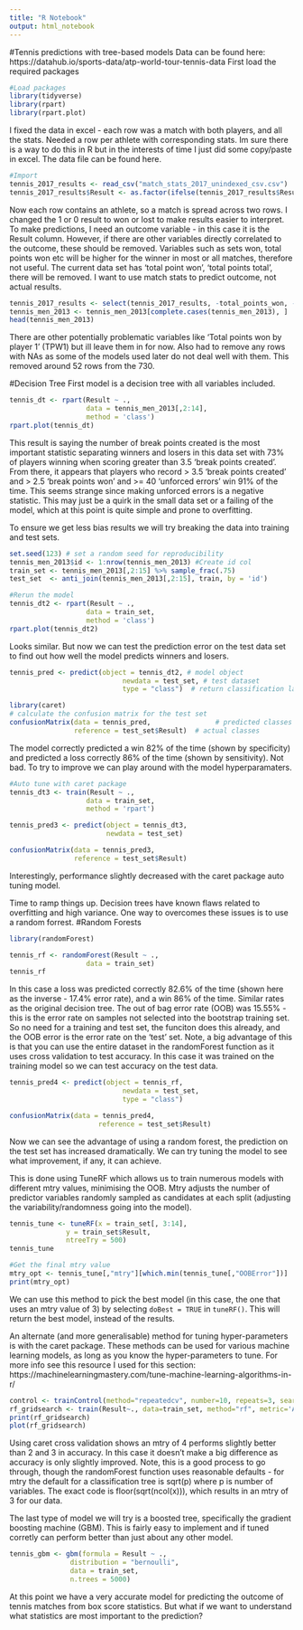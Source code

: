 ```yaml
---
title: "R Notebook"
output: html_notebook
---
```

#Tennis predictions with tree-based models
Data can be found here: https://datahub.io/sports-data/atp-world-tour-tennis-data
First load the required packages
```r
#Load packages
library(tidyverse)
library(rpart)
library(rpart.plot)
```
I fixed the data in excel - each row was a match with both players, and all the stats. Needed a row per athlete with corresponding stats. Im sure there is a way to do this in R but in the interests of time I just did some copy/paste in excel. The data file can be found here.
```r
#Import
tennis_2017_results <- read_csv("match_stats_2017_unindexed_csv.csv")
tennis_2017_results$Result <- as.factor(ifelse(tennis_2017_results$Result == 1, 'Won', 'Lost'))
```
Now each row contains an athlete, so a match is spread across two rows.
I changed the 1 or 0 result to won or lost to make results easier to interpret. 
To make predictions, I need an outcome variable - in this case it is the Result column. However, if there are other variables directly correlated to the outcome, these should be removed. Variables such as sets won, total points won etc will be higher for the winner in most or all matches, therefore not useful. The current data set has 'total point won', 'total points total', there will be removed. I want to use match stats to predict outcome, not actual results. 
```r

tennis_2017_results <- select(tennis_2017_results, -total_points_won, -total_points_total)
tennis_men_2013 <- tennis_men_2013[complete.cases(tennis_men_2013), ]
head(tennis_men_2013)
```
There are other potentially problematic variables like 'Total points won by player 1' (TPW1) but ill leave them in for now. Also had to remove any rows with NAs as some of the models used later do not deal well with them. This removed around 52 rows from the 730. 

#Decision Tree
First model is a decision tree with all variables included.
```r
tennis_dt <- rpart(Result ~ ., 
                   data = tennis_men_2013[,2:14],
                   method = 'class')
rpart.plot(tennis_dt)
```
This result is saying the number of break points created is the most important statistic separating winners and losers in this data set with 73% of players winning when scoring greater than 3.5 'break points created'. From there, it appears that players who record > 3.5 'break points created' and > 2.5 'break points won' and >= 40 'unforced errors' win 91% of the time. This seems strange since making unforced errors is a negative statistic. This may just be a quirk in the small data set or a failing of the model, which at this point is quite simple and prone to overfitting. 

To ensure we get less bias results we will try breaking the data into training and test sets. 

```r
set.seed(123) # set a random seed for reproducibility
tennis_men_2013$id <- 1:nrow(tennis_men_2013) #Create id col
train_set <- tennis_men_2013[,2:15] %>% sample_frac(.75)
test_set  <- anti_join(tennis_men_2013[,2:15], train, by = 'id')

#Rerun the model
tennis_dt2 <- rpart(Result ~ ., 
                   data = train_set,
                   method = 'class')
rpart.plot(tennis_dt2)

```

Looks similar. But now we can test the prediction error on the test data set to find out how well the model predicts winners and losers.

```r
tennis_pred <- predict(object = tennis_dt2, # model object 
                            newdata = test_set, # test dataset
                            type = "class")  # return classification labels

library(caret)
# calculate the confusion matrix for the test set
confusionMatrix(data = tennis_pred,                # predicted classes
                reference = test_set$Result)  # actual classes
```

The model correctly predicted a win 82% of the time (shown by specificity) and predicted a loss correctly 86% of the time (shown by sensitivity). Not bad. To try to improve we can play around with the model hyperparamaters. 

```r
#Auto tune with caret package
tennis_dt3 <- train(Result ~ ., 
                   data = train_set,
                   method = 'rpart')

tennis_pred3 <- predict(object = tennis_dt3,
                        newdata = test_set)

confusionMatrix(data = tennis_pred3, 
                reference = test_set$Result)
```
Interestingly, performance slightly decreased with the caret package auto tuning model. 

Time to ramp things up. Decision trees have known flaws related to overfitting and high variance. One way to overcomes these issues is to use a random forrest. 
#Random Forests

```r
library(randomForest)

tennis_rf <- randomForest(Result ~ ., 
                   data = train_set)
tennis_rf
```

In this case a loss was predicted correctly 82.6% of the time (shown here as the inverse - 17.4% error rate), and a win 86% of the time. Similar rates as the original decision tree. The out of bag error rate (OOB) was 15.55% - this is the error rate on samples not selected into the bootstrap training set. So no need for a training and test set, the funciton does this already, and the OOB error is the error rate on the 'test' set. Note, a big advantage of this is that you can use the entire dataset in the randomForest function as it uses cross validation to test accuracy. In this case it was trained on the training model so we can test accuracy on the test data. 

```r
tennis_pred4 <- predict(object = tennis_rf,  
                            newdata = test_set,  
                            type = "class")        

confusionMatrix(data = tennis_pred4,          
                      reference = test_set$Result) 

```
Now we can see the advantage of using a random forest, the prediction on the test set has increased dramatically. We can try tuning the model to see what improvement, if any, it can achieve. 

This is done using TuneRF which allows us to train numerous models with different mtry values, minimising the OOB. Mtry adjusts the number of predictor variables randomly sampled as candidates at each split (adjusting the variability/randomness going into the model).

```r
tennis_tune <- tuneRF(x = train_set[, 3:14],
              y = train_set$Result,
              ntreeTry = 500)
tennis_tune
```

```r
#Get the final mtry value
mtry_opt <- tennis_tune[,"mtry"][which.min(tennis_tune[,"OOBError"])]
print(mtry_opt)
```
We can use this method to pick the best model (in this case, the one that uses an mtry value of 3) by selecting `doBest = TRUE` in `tuneRF()`. This will return the best model, instead of the results.

An alternate (and more generalisable) method for tuning hyper-parameters is with the caret package. These methods can be used for various machine learning models, as long as you know the hyper-parameters to tune. For more info see this resource I used for this section: https://machinelearningmastery.com/tune-machine-learning-algorithms-in-r/

```r
control <- trainControl(method="repeatedcv", number=10, repeats=3, search="grid")
rf_gridsearch <- train(Result~., data=train_set, method="rf", metric='Accuracy', tuneGrid=expand.grid(.mtry=c(1:10)), trControl=control)
print(rf_gridsearch)
plot(rf_gridsearch)
```

Using caret cross validation shows an mtry of 4 performs slightly better than 2 and 3 in accuracy. In this case it doesn't make a big difference as accuracy is only slightly improved. Note, this is a good process to go through, though the randomForest function uses reasonable defaults - for mtry the default for a classification tree is sqrt(p) where p is number of variables. The exact code is floor(sqrt(ncol(x))), which results in an mtry of 3 for our data. 


The last type of model we will try is a boosted tree, specifically the gradient boosting machine (GBM). This is fairly easy to implement and if tuned corretly can perform better than just about any other model. 

```r

tennis_gbm <- gbm(formula = Result ~ ., 
               distribution = "bernoulli",
               data = train_set,
               n.trees = 5000)
```

At this point we have a very accurate model for predicting the outcome of tennis matches from box score statistics. But what if we want to understand what statistics are most important to the prediction? 


